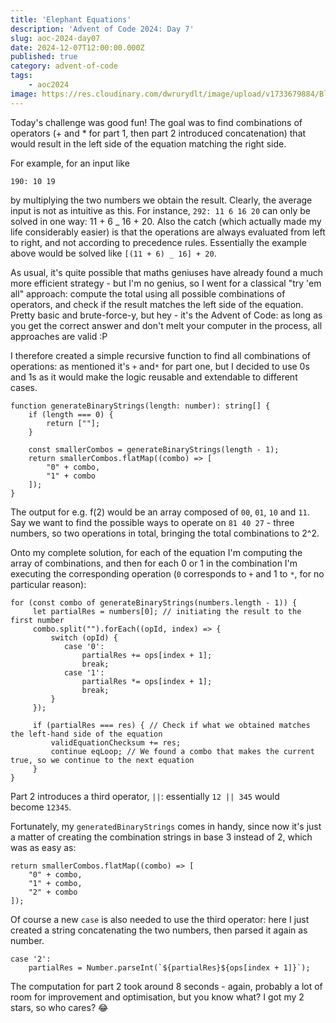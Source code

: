```yaml
---
title: 'Elephant Equations'
description: 'Advent of Code 2024: Day 7'
slug: aoc-2024-day07
date: 2024-12-07T12:00:00.000Z
published: true
category: advent-of-code
tags:
    - aoc2024
image: https://res.cloudinary.com/dwrurydlt/image/upload/v1733679884/Blog/2024-day-7_pmmmlk.webp
---
```


Today's challenge was good fun!
The goal was to find combinations of operators (+ and \* for part 1, then part 2 introduced concatenation) that would result in the left side of the equation matching the right side.

For example, for an input like

```
190: 10 19
```

by multiplying the two numbers we obtain the result.
Clearly, the average input is not as intuitive as this. For instance, `292: 11 6 16 20` can only be solved in one way: 11 + 6 _ 16 + 20.
Also the catch (which actually made my life considerably easier) is that the operations are always evaluated from left to right, and not according to precedence rules. Essentially the example above would be solved like `[(11 + 6) _ 16] + 20`.

As usual, it's quite possible that maths geniuses have already found a much more efficient strategy - but I'm no genius, so I went for a classical "try 'em all" approach: compute the total using all possible combinations of operators, and check if the result matches the left side of the equation. Pretty basic and brute-force-y, but hey - it's the Advent of Code: as long as you get the correct answer and don't melt your computer in the process, all approaches are valid :P

I therefore created a simple recursive function to find all combinations of operations: as mentioned it's `+` and`*` for part one, but I decided to use 0s and 1s as it would make the logic reusable and extendable to different cases.

```
function generateBinaryStrings(length: number): string[] {
    if (length === 0) {
        return [""];
    }

    const smallerCombos = generateBinaryStrings(length - 1);
    return smallerCombos.flatMap((combo) => [
        "0" + combo,
        "1" + combo
    ]);
}
```

The output for e.g. f(2) would be an array composed of `00`, `01`, `10` and `11`.
Say we want to find the possible ways to operate on `81 40 27` - three numbers, so two operations in total, bringing the total combinations to 2^2.

Onto my complete solution, for each of the equation I'm computing the array of combinations, and then for each 0 or 1 in the combination I'm executing the corresponding operation (`0` corresponds to `+` and 1 to `*`, for no particular reason):

```
for (const combo of generateBinaryStrings(numbers.length - 1)) {
     let partialRes = numbers[0]; // initiating the result to the first number
     combo.split("").forEach((opId, index) => {
         switch (opId) {
            case '0':
                partialRes += ops[index + 1];
                break;
            case '1':
                partialRes *= ops[index + 1];
                break;
         }
     });

     if (partialRes === res) { // Check if what we obtained matches the left-hand side of the equation
         validEquationChecksum += res;
         continue eqLoop; // We found a combo that makes the current true, so we continue to the next equation
     }
}
```

Part 2 introduces a third operator, `||`: essentially `12 || 345` would become `12345`.

Fortunately, my `generatedBinaryStrings` comes in handy, since now it's just a matter of creating the combination strings in base 3 instead of 2, which was as easy as:

```
return smallerCombos.flatMap((combo) => [
    "0" + combo,
    "1" + combo,
    "2" + combo
]);
```

Of course a new `case` is also needed to use the third operator: here I just created a string concatenating the two numbers, then parsed it again as number.

```
case '2':
    partialRes = Number.parseInt(`${partialRes}${ops[index + 1]}`);
```

The computation for part 2 took around 8 seconds - again, probably a lot of room for improvement and optimisation, but you know what? I got my 2 stars, so who cares? 😂

